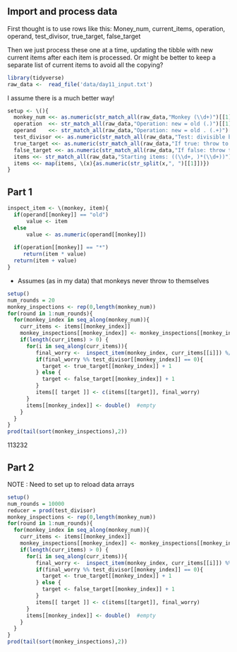  
## Import and process data
 
First thought is to use rows like this:
Money_num, current_items, operation, operand, test_divisor, true_target, false_target

Then we just process these one at a time, updating the tibble with new current items after each item is processed. Or might be better to keep a separate list of current items to avoid all the copying?


```r
library(tidyverse)
raw_data <-  read_file('data/day11_input.txt')
```
 
I assume there is a much better way!

```r
setup <- \(){
  monkey_num <<- as.numeric(str_match_all(raw_data,"Monkey (\\d+)")[[1]][,2])
  operation  <<- str_match_all(raw_data,"Operation: new = old (.)")[[1]][,2]
  operand    <<- str_match_all(raw_data,"Operation: new = old . (.+)")[[1]][,2]
  test_divisor <<- as.numeric(str_match_all(raw_data,"Test: divisible by (\\d+)")[[1]][,2])
  true_target <<- as.numeric(str_match_all(raw_data,"If true: throw to monkey (\\d+)")[[1]][,2])
  false_target <<- as.numeric(str_match_all(raw_data,"If false: throw to monkey (\\d+)")[[1]][,2])
  items <<- str_match_all(raw_data,"Starting items: ((\\d+, )*(\\d+))") [[1]][,2]
  items <<- map(items, \(x){as.numeric(str_split(x,", ")[[1]])})
}

```


## Part 1



```r
inspect_item <- \(monkey, item){
  if(operand[[monkey]] == "old")
      value <- item
  else
      value <- as.numeric(operand[[monkey]])
  
  if(operation[[monkey]] == "*")
     return(item * value)
  return(item + value)
}

```

* Assumes (as in my data) that monkeys never throw to themselves

```r
setup()
num_rounds = 20
monkey_inspections <- rep(0,length(monkey_num))
for(round in 1:num_rounds){
  for(monkey_index in seq_along(monkey_num)){
    curr_items <- items[[monkey_index]]
    monkey_inspections[[monkey_index]] <- monkey_inspections[[monkey_index]] + length(curr_items)
    if(length(curr_items) > 0) {
      for(i in seq_along(curr_items)){
         final_worry <-  inspect_item(monkey_index, curr_items[[i]]) %/% 3
         if(final_worry %% test_divisor[[monkey_index]] == 0){
           target <- true_target[[monkey_index]] + 1
         } else {
           target <- false_target[[monkey_index]] + 1
         }
         items[[ target ]] <- c(items[[target]], final_worry)
      }
      items[[monkey_index]] <- double()  #empty 
    }
  }
}
prod(tail(sort(monkey_inspections),2))    
```

 
113232


## Part 2 

NOTE : Need to set up to reload data arrays

```r
setup()
num_rounds = 10000
reducer = prod(test_divisor)
monkey_inspections <- rep(0,length(monkey_num))
for(round in 1:num_rounds){
  for(monkey_index in seq_along(monkey_num)){
    curr_items <- items[[monkey_index]]
    monkey_inspections[[monkey_index]] <- monkey_inspections[[monkey_index]] + length(curr_items)
    if(length(curr_items) > 0) {
      for(i in seq_along(curr_items)){
         final_worry <-  inspect_item(monkey_index, curr_items[[i]]) %% reducer
         if(final_worry %% test_divisor[[monkey_index]] == 0){
           target <- true_target[[monkey_index]] + 1
         } else {
           target <- false_target[[monkey_index]] + 1
         }
         items[[ target ]] <- c(items[[target]], final_worry)
      }
      items[[monkey_index]] <- double()  #empty 
    }
  }
}
prod(tail(sort(monkey_inspections),2))
```

 


 